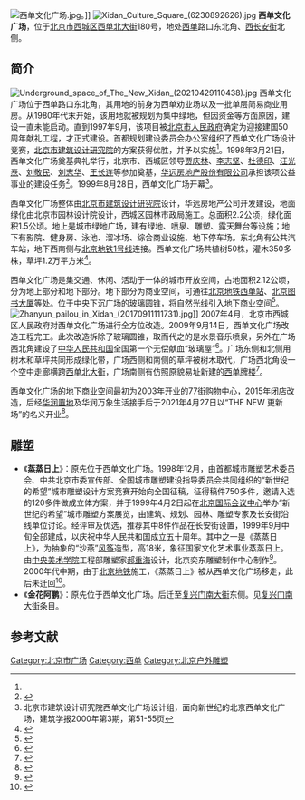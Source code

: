 {{Coord|39.906802|116.369116|type:landmark_region:CN-11_source:GoogleMaps|display=title}}
[[File:西单文化广场.jpg|thumb]]。]]
[[File:Xidan_Culture_Square_(6230892626).jpg|thumb]]
'''西单文化广场'''，位于[[北京市|北京市]][[西城区|西城区]][[西单北大街|西单北大街]]180号，地处[[西单|西单]]路口东北角、[[西长安街|西长安街]]北侧。

==简介==
[[File:Underground_space_of_The_New_Xidan_(20210429110438).jpg|thumb]]
西单文化广场位于西单路口东北角，其用地的前身为西单劝业场以及一批单层简易商业用房。从1980年代末开始，该用地就被规划为集中绿地，但因资金等方面原因，建设一直未能启动。直到1997年9月，该项目被[[北京市人民政府|北京市人民政府]]确定为迎接建国50周年献礼工程，才正式建设。首都规划建设委员会办公室组织了西单文化广场设计竞赛，[[北京市建筑设计研究院|北京市建筑设计研究院]]的方案获得优胜，并予以实施<ref name=sheji/>。1998年3月21日，西单文化广场奠基典礼举行，北京市、西城区领导[[贾庆林|贾庆林]]、[[李志坚|李志坚]]、[[杜德印|杜德印]]、[[汪光焘|汪光焘]]、[[刘敬民|刘敬民]]、[[刘志华|刘志华]]、[[王长连|王长连]]等参加奠基，[[北京市华远集团有限公司|华远房地产股份有限公司]]承担该项公益事业的建设任务<ref>{{Cite web  |url =http://www.huayuan.com.cn/summaryText.asp?rid=140  |title =华远集团1998年度大事记  |author =  |date =  |publisher =北京市华远集团有限公司  |language =  |accessdate =2017-07-22  |quote =  |archive-date =2014-10-28  |archive-url =https://web.archive.org/web/20141028073917/http://www.huayuan.com.cn/summaryText.asp?rid=140  |dead-url =no  }}</ref>。1999年8月28日，西单文化广场开幕<ref name=sheji>北京市建筑设计研究院西单文化广场设计组，面向新世纪的北京西单文化广场，建筑学报2000年第3期，第51-55页</ref>。

西单文化广场整体由[[北京市建筑设计研究院|北京市建筑设计研究院]]设计，华远房地产公司开发建设，地面绿化由北京市园林设计院设计，西城区园林市政局施工。总面积2.2公顷，绿化面积1.5公顷。地上是城市绿地广场，建有绿地、喷泉、雕塑、露天舞台等设施；地下有影院、健身房、泳池、溜冰场、综合商业设施、地下停车场。东北角有公共汽车站，地下西南侧与[[北京地铁1号线|北京地铁1号线]]连接。西单文化广场共植树50株，灌木350多株，草坪1.2万平方米<ref>{{Cite web|url = http://www.bjghw.gov.cn/web/static/articles/catalog_66/article_553/553.html|title = 四、绿化美化（上）|author = |date = 2002-07-05|publisher = 北京市规划和国土资源管理委员会（城乡规划）|language = |accessdate = |quote = |archive-url = https://web.archive.org/web/20180217202917/http://www.bjghw.gov.cn/web/static/articles/catalog_66/article_553/553.html|archive-date = 2018-02-17|dead-url = yes}}</ref>。

西单文化广场是集交通、休闲、活动于一体的城市开放空间，占地面积2.12公顷，分为地上部分和地下部分。地下部分为商业空间，可通往[[北京地铁|北京地铁]][[西单站|西单站]]、[[北京图书大厦|北京图书大厦]]等处。位于中央下沉广场的玻璃圆锥，将自然光线引入地下商业空间<ref>{{Cite web |url=http://www.zgghw.org/html/xiangmuzhanbo/chanpinzhanbo/2009/1221/2546.html |title=西单文化广场，中国规划网，2009-12-21 |access-date=2015-03-16 |archive-url=https://web.archive.org/web/20150402151343/http://www.zgghw.org/html/xiangmuzhanbo/chanpinzhanbo/2009/1221/2546.html |archive-date=2015-04-02 |dead-url=yes }}</ref>。
[[File:Zhanyun_pailou_in_Xidan_(20170911111731).jpg|thumb]]]]
2007年4月，北京市西城区人民政府对西单文化广场进行全方位改造。2009年9月14日，西单文化广场改造工程完工。此次改造拆除了玻璃圆锥，取而代之的是水景音乐喷泉，另外在广场西北角建设了[[中华人民共和国|中华人民共和国]]全国第一个无偿献血“玻璃屋”<ref>{{Cite web |url=http://news.xinhuanet.com/local/2009-09/15/content_12052369.htm |title=西单文化广场最大改造工程完成，新华网，2009-09-15 |access-date=2015-03-16 |archive-date=2009-09-25 |archive-url=https://web.archive.org/web/20090925045616/http://news.xinhuanet.com/local/2009-09/15/content_12052369.htm |dead-url=no }}</ref>。广场东侧和北侧用树木和草坪共同形成绿化带，广场西侧和南侧的草坪被树木取代，广场西北角设一个空中走廊横跨[[西单北大街|西单北大街]]，广场南侧有仿照原貌易址新建的[[西单牌楼|西单牌楼]]<ref>{{Cite web |url=http://news.sina.com.cn/c/2008-07-22/093115976172.shtml |title=文化广场改造 西单牌楼亮相，新浪，2008-07-22 |access-date=2015-03-16 |archive-date=2016-03-04 |archive-url=https://web.archive.org/web/20160304140526/http://news.sina.com.cn/c/2008-07-22/093115976172.shtml |dead-url=no }}</ref>。

西单文化广场的地下商业空间最初为2003年开业的77街购物中心，2015年闭店改造，后经[[华润置地|华润置地]]及华润万象生活接手后于2021年4月27日以“THE NEW 更新场”的名义开业<ref>{{cite news|url=http://www.cb.com.cn/index/show/gd/cv/cv1361276871497/p/s.html|title=西单更新场重装亮相 装点西单焕然一新|publisher=中国经营报|date=2021-04-28|accessdate=2021-04-29|archive-date=2021-04-29|archive-url=https://web.archive.org/web/20210429105123/http://www.cb.com.cn/index/show/gd/cv/cv1361276871497/p/s.html|dead-url=no}}</ref>。

==雕塑==
*《'''蒸蒸日上'''》：原先位于西单文化广场。1998年12月，由首都城市雕塑艺术委员会、中共北京市委宣传部、全国城市雕塑建设指导委员会共同组织的“新世纪的希望”城市雕塑设计方案竞赛开始向全国征稿，征得稿件750多件，邀请入选的120多件做成立体方案，并于1999年4月2日起在[[北京国际会议中心|北京国际会议中心]]举办“新世纪的希望”城市雕塑方案展览，由建筑、规划、园林、雕塑专家及长安街沿线单位讨论。经评审及优选，推荐其中8件作品在长安街设置，1999年9月中旬全部建成，以庆祝中华人民共和国成立五十周年。其中之一是《蒸蒸日上》，为抽象的“沙燕”[[风筝|风筝]]造型，高18米，象征国家文化艺术事业蒸蒸日上。由[[中央美术学院|中央美术学院]]工程部雕塑家[[郝重海|郝重海]]设计，北京奕东雕塑制作中心制作<ref>{{Cite web|url = http://www.bjghw.gov.cn/web/static/articles/catalog_66/article_558/558.html|title = 六、城市雕塑|author = |date = 2002-07-05|publisher = 北京市规划和国土资源管理委员会（城乡规划）|language = |accessdate = |quote = |archive-url = https://web.archive.org/web/20180217202932/http://www.bjghw.gov.cn/web/static/articles/catalog_66/article_558/558.html|archive-date = 2018-02-17|dead-url = yes}}</ref>。2000年代中期，由于[[北京地铁|北京地铁]]施工，《蒸蒸日上》被从西单文化广场移走，此后未迁回<ref>{{Cite web |url = http://news.sina.com.cn/c/2007-04-11/071611614078s.shtml |title = 复兴门桥建国门桥“十一”前完成修复 |author =  |date = 2007-04-11 |publisher = 新浪 |language =  |accessdate =  |quote =  |archive-date = 2018-02-17 |archive-url = https://web.archive.org/web/20180217203049/http://news.sina.com.cn/c/2007-04-11/071611614078s.shtml |dead-url = no }}</ref>。
*《'''金花阿鹏'''》：原先位于西单文化广场。后迁至[[复兴门南大街|复兴门南大街]]东侧。见[[复兴门南大街|复兴门南大街]]条目。

==参考文献==
{{commonscat|Xidan Cultural Square}}
{{reflist}}

[[Category:北京市广场|Category:北京市广场]]
[[Category:西单|Category:西单]]
[[Category:北京户外雕塑|Category:北京户外雕塑]]